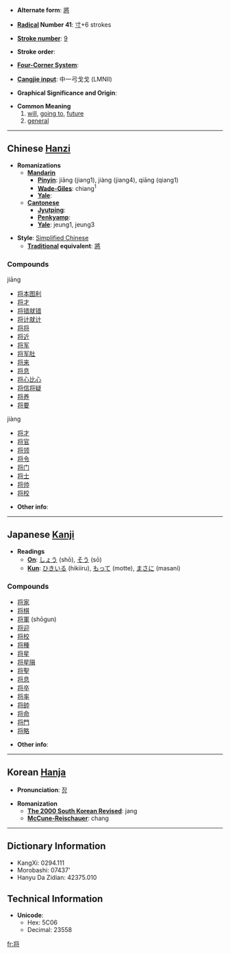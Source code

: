 * '''Alternate form''': [[將]]

* '''[[Wiktionary:Chinese radical index| Radical]] Number 41''': [[Wiktionary:Chinese radical index 寸|寸]]+6 strokes

* '''[[Wiktionary:Chinese total strokes index|Stroke number]]''': [[Wiktionary:Chinese total strokes index 9|9]]

* '''Stroke order''': 

* '''[[Wiktionary:Chinese four corner index|Four-Corner System]]''': 

* '''[[Wiktionary:Chinese Cangjie index|Cangjie input]]''': 中一弓戈戈 (LMNII)

* '''Graphical Significance and Origin''': 

* '''Common Meaning'''
*#[[will]], [[going to]], [[future]]
*# [[general]]

----

== Chinese [[Hanzi]] ==

* '''Romanizations'''
** '''[[Mandarin]]'''
*** '''[[Pinyin]]''': jiāng (jiang1), jiàng (jiang4), qiāng (qiang1)
*** '''[[Wade-Giles]]''': chiang<sup>1</sup>
*** '''[[Yale]]''': 
** '''[[Cantonese]]'''
*** '''[[Jyutping]]''':
*** '''[[Penkyamp]]''': 
*** '''[[Yale]]''': jeung1, jeung3

* '''Style''': [[Simplified Chinese]] 
** '''[[Traditional Chinese|Traditional]] equivalent''': [[將]]

===Compounds===
jiāng
*[[将本图利]]
*[[将才]]
*[[将错就错]]
*[[将计就计]]
*[[将将]]
*[[将近]]
*[[将军]]
*[[将军肚]]
*[[将来]]
*[[将息]]
*[[将心比心]]
*[[将信将疑]]
*[[将养]]
*[[将要]]
jiàng
*[[将才]]
*[[将官]]
*[[将领]]
*[[将令]]
*[[将门]]
*[[将士]]
*[[将帅]]
*[[将校]]

* '''Other info''': 

----

== Japanese [[Kanji]] ==

* '''Readings'''
** '''[[On]]''': [[しょう]] (shō), [[そう]] (sō)
** '''[[Kun]]''': [[ひきいる]] (hikiiru), [[もって]] (motte), [[まさに]] (masani)

===Compounds===
*[[将家]]
*[[将棋]]
*[[将軍]] (shōgun)
*[[将迎]]
*[[将校]]
*[[将種]]
*[[将星]]
*[[将星隕]]
*[[将聖]]
*[[将息]]
*[[将卒]]
*[[将率]]
*[[将帥]]
*[[将命]]
*[[将門]]
*[[将略]]

* '''Other info''':  

----

== Korean [[Hanja]] ==

* '''Pronunciation''': [[장]]

* '''Romanization'''
** '''[[The 2000 South Korean Revised Romanization|The 2000 South Korean Revised]]''': jang
** '''[[McCune-Reischauer]]''': chang

----

== Dictionary Information ==

* KangXi: 0294.111
* Morobashi: 07437'
* Hanyu Da Zidian: 42375.010

== Technical Information ==

* '''Unicode''':
** Hex: 5C06
** Decimal: 23558

[[fr:将]]